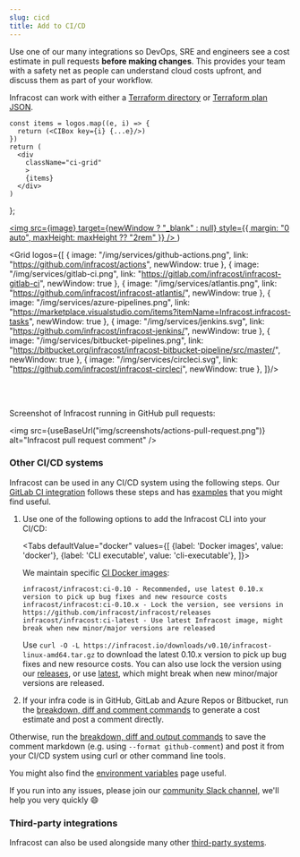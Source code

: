 ```yaml
---
slug: cicd
title: Add to CI/CD
---
```



Use one of our many integrations so DevOps, SRE and engineers see a cost estimate in pull requests **before making changes**. This provides your team with a safety net as people can understand cloud costs upfront, and discuss them as part of your workflow.

Infracost can work with either a [Terraform directory](/docs/features/cli_commands/#option-1-terraform-directory) or [Terraform plan JSON](/docs/features/cli_commands/#option-2-terraform-plan-json).

    const items = logos.map((e, i) => {
      return (<CIBox key={i} {...e}/>)
    })
    return (
      <div
        className="ci-grid"
        >
        {items}
      </div>
    )
};

  <a
    className="ci-box"
    href={link}
    >
    <img
      src={image}
      target={newWindow ? "_blank" : null}
      style={{
        margin: "0 auto",
        maxHeight: maxHeight ?? "2rem"
      }}
      />
  </a>
)

<Grid logos={[
    {
      image: "/img/services/github-actions.png",
      link: "https://github.com/infracost/actions",
      newWindow: true
    },
    {
      image: "/img/services/gitlab-ci.png",
      link: "https://gitlab.com/infracost/infracost-gitlab-ci",
      newWindow: true
    },
    {
      image: "/img/services/atlantis.png",
      link: "https://github.com/infracost/infracost-atlantis/",
      newWindow: true
    },
    {
      image: "/img/services/azure-pipelines.png",
      link: "https://marketplace.visualstudio.com/items?itemName=Infracost.infracost-tasks",
      newWindow: true
    },
    {
      image: "/img/services/jenkins.svg",
      link: "https://github.com/infracost/infracost-jenkins/",
      newWindow: true
    },
    {
      image: "/img/services/bitbucket-pipelines.png",
      link: "https://bitbucket.org/infracost/infracost-bitbucket-pipeline/src/master/",
      newWindow: true
    },
    {
      image: "/img/services/circleci.svg",
      link: "https://github.com/infracost/infracost-circleci",
      newWindow: true
    },
]}/>

<br/><br/>

Screenshot of Infracost running in GitHub pull requests:

<img src={useBaseUrl("img/screenshots/actions-pull-request.png")} alt="Infracost pull request comment" />

### Other CI/CD systems

Infracost can be used in any CI/CD system using the following steps. Our [GitLab CI integration](https://gitlab.com/infracost/infracost-gitlab-ci/) follows these steps and has [examples](https://gitlab.com/infracost/infracost-gitlab-ci/#examples) that you might find useful.

1. Use one of the following options to add the Infracost CLI into your CI/CD:

    <Tabs
      defaultValue="docker"
      values={[
        {label: 'Docker images', value: 'docker'},
        {label: 'CLI executable', value: 'cli-executable'},
    ]}>
      <TabItem value="docker">

      We maintain specific [CI Docker images](https://hub.docker.com/r/infracost/infracost/tags):
      ```text
      infracost/infracost:ci-0.10 - Recommended, use latest 0.10.x version to pick up bug fixes and new resource costs
      infracost/infracost:ci-0.10.x - Lock the version, see versions in https://github.com/infracost/infracost/releases
      infracost/infracost:ci-latest - Use latest Infracost image, might break when new minor/major versions are released
      ```

      </TabItem>
      <TabItem value="cli-executable">

      Use `curl -O -L https://infracost.io/downloads/v0.10/infracost-linux-amd64.tar.gz` to download the latest 0.10.x version to pick up bug fixes and new resource costs. You can also use lock the version using our [releases](https://github.com/infracost/infracost/releases), or use [latest](tps://github.com/infracost/infracost/releases/latest/download/infracost-linux-amd64.tar.gz), which might break when new minor/major versions are released.

      </TabItem>
    </Tabs>

2. If your infra code is in GitHub, GitLab and Azure Repos or Bitbucket, run the [breakdown, diff and comment commands](/docs/features/cli_commands/#comment-on-pull-requests) to generate a cost estimate and post a comment directly.

  Otherwise, run the [breakdown, diff and output commands](/docs/features/cli_commands/#combined-output-formats) to save the comment markdown (e.g. using `--format github-comment`) and post it from your CI/CD system using curl or other command line tools.

  You might also find the [environment variables](/docs/features/environment_variables) page useful.

If you run into any issues, please join our [community Slack channel](https://www.infracost.io/community-chat), we'll help you very quickly 😄

### Third-party integrations

Infracost can also be used alongside many other [third-party systems](/docs/integrations/third_party_integrations/).
